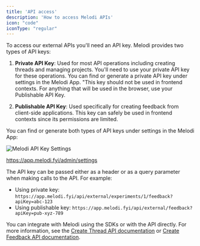```yaml
---
title: 'API access'
description: 'How to access Melodi APIs'
icon: "code"
iconType: "regular"
---
```


To access our external APIs you'll need an API key. Melodi provides two types of API keys:

1. **Private API Key**: Used for most API operations including creating threads and managing projects. You'll need to use your private API key for these operations. You can find or generate a private API key under settings in the Melodi App. "This key should not be used in frontend contexts. For anything that will be used in the browser, use your Publishable API Key.

2. **Publishable API Key**: Used specifically for creating feedback from client-side applications. This key can safely be used in frontend contexts since its permissions are limited.

You can find or generate both types of API keys under settings in the Melodi App:

![Melodi API Key Settings](/images/Melodi-API-key-settings.png)

https://app.melodi.fyi/admin/settings

The API key can be passed either as a header or as a query parameter when making calls to the API. For example:
- Using private key: `https://app.melodi.fyi/api/external/experiments/1/feedback?apiKey=abc-123`
- Using publishable key: `https://app.melodi.fyi/api/external/feedback?apiKey=pub-xyz-789`

You can integrate with Melodi using the SDKs or with the API directly. For more information, see the [Create Thread API documentation](/api-reference/create-thread) or [Create Feedback API documentation](/api-reference/create-feedback).